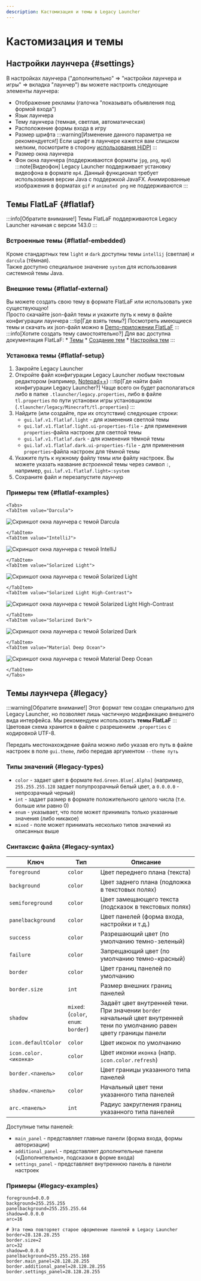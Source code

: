 ```yaml
---
description: Кастомизация и темы в Legacy Launcher
---
```

# Кастомизация и темы


## Настройки лаунчера {#settings}
В настройках лаунчера ("дополнительно" => "настройки лаунчера и игры" => вкладка "лаунчер") вы можете настроить следующие элементы лаунчера:
* Отображение рекламы (галочка "показывать объявления под формой входа")
* Язык лаунчера
* Тему лаунчера (темная, светлая, автоматическая)
* Расположение формы входа в игру
* Размер шрифта
    :::warning[Изменение данного параметра не рекомендуется!]
    Если шрифт в лаунчере кажется вам слишком мелким, посмотрите в сторону [использования HiDPI](./hidpi)
    :::
* Размер окна лаунчера
* Фон окна лаунчера (поддерживаются форматы `jpg`, `png`, `mp4`)
    :::note[Видеофон]
    Legacy Launcher поддерживает установку видеофона в формате `mp4`. Данный функционал требует использования версии Java с поддержкой JavaFX. Анимированные изображения в форматах `gif` и `animated png` не поддерживаются
    :::

## Темы FlatLaF {#flatlaf}
:::info[Обратите внимание!]
Темы FlatLaF поддерживаются Legacy Launcher начиная с версии 143.0
:::
### Встроенные темы {#flatlaf-embedded}
Кроме стандартных тем `light` и `dark` доступны темы `intellij` (светлая) и `darcula` (тёмная).  
Также доступно специальное значение `system` для использования системной темы Java.

### Внешние темы {#flatlaf-external}
Вы можете создать свою тему в формате FlatLaF или использовать уже существующую!  
Просто скачайте json-файл темы и укажите путь к нему в файле конфигурации лаунчера
:::tip[Где взять темы?]
Посмотреть имеющиеся темы и скачать их json-файл можно в [Demo-приложении FlatLaF](https://www.formdev.com/flatlaf/#demo)
:::
:::info[Хотите создать тему самостоятельно?]
Для вас доступна документация FlatLaF:
    * [Темы](https://www.formdev.com/flatlaf/themes/)
    * [Создание тем](https://www.formdev.com/flatlaf/customizing/)
    * [Настройка тем](https://www.formdev.com/flatlaf/properties-files/)
:::

### Установка темы {#flatlaf-setup}
1. Закройте Legacy Launcher
2. Откройте файл конфигурации Legacy Launcher любым текстовым редактором (например, [Notepad++](https://notepad-plus-plus.org/downloads/))
    :::tip[Где найти файл конфигурации Legacy Launcher?]
    Чаще всего он будет располагаться либо в папке `.tlauncher/legacy.properties`, либо в файле `tl.properties` по пути установки игры установщиком (`.tlauncher/legacy/Minecraft/tl.properties`)
    :::
3. Найдите (или создайте, при их отсутствии) следующие строки:
    * `gui.laf.v1.flatlaf.light` - для изменения светлой темы
    * `gui.laf.v1.flatlaf.light.ui-properties-file` - для применения `properties`-файла настроек для светлой темы
    * `gui.laf.v1.flatlaf.dark` - для изменения тёмной темы
    * `gui.laf.v1.flatlaf.dark.ui-properties-file` - для применения `properties`-файла настроек для тёмной темы
4. Укажите путь к нужному файлу темы или файлу настроек. Вы можете указать название *встроенной* темы через символ `:`, например, `gui.laf.v1.flatlaf.light=:system`
5. Сохраните файл и перезапустите лаунчер

### Примеры тем {#flatlaf-examples}
```mdx-code-block
<Tabs>
<TabItem value="Darcula">
```
![Скриншот окна лаунчера с темой Darcula](./img/theme-darcula.jpg)

```mdx-code-block
</TabItem>
<TabItem value="IntelliJ">
```
![Скриншот окна лаунчера с темой IntelliJ](./img/theme-intellij.jpg)
```mdx-code-block
</TabItem>
<TabItem value="Solarized Light">
```
![Скриншот окна лаунчера с темой Solarized Light](./img/theme-solarized-light.jpg)
```mdx-code-block
</TabItem>
<TabItem value="Solarized Light High-Contrast">
```
![Скриншот окна лаунчера с темой Solarized Light High-Contrast](./img/theme-solarized-light-highcontrast.jpg)
```mdx-code-block
</TabItem>
<TabItem value="Solarized Dark">
```
![Скриншот окна лаунчера с темой Solarized Dark](./img/theme-solarized-dark.jpg)
```mdx-code-block
</TabItem>
<TabItem value="Material Deep Ocean">
```
![Скриншот окна лаунчера с темой Material Deep Ocean](./img/theme-material-deep-ocean.jpg)
```mdx-code-block
</TabItem>
</Tabs>
```

## Темы лаунчера {#legacy}
:::warning[Обратите внимание!]
Этот формат тем создан специально для Legacy Launcher, но позволяет лишь частичную модификацию внешнего вида интерфейса. Мы рекомендуем использовать **темы FlatLaF**
:::
Цветовая схема хранится в файле с разрешением `.properties` с кодировкой UTF-8.

Передать местонахождение файла можно либо указав его путь в файле настроек в поле `gui.theme`, либо передав аргументом `--theme путь`

### Типы значений {#legacy-types}
* `color` - задает цвет в формате `Red.Green.Blue[.Alpha]` (например, `255.255.255.128` задает полупрозрачный белый цвет, а `0.0.0.0` - непрозрачный черный)
* `int` - задает размер в формате положительного целого числа (т.е. больше или равно 0)
* `enum` - указывает, что поле может принимать только указанные значения (либо никакое)
* `mixed` - поле может принимать несколько типов значений из описанных выше

### Синтаксис файла {#legacy-syntax}
| Ключ                  | Тип                                  | Описание                                                                                                                  |
|-----------------------|--------------------------------------|---------------------------------------------------------------------------------------------------------------------------|
| `foreground`          | `color`                              | Цвет переднего плана (текста)                                                                                             |
| `background`          | `color`                              | Цвет заднего плана (подложка в текстовых полях)                                                                           |
| `semiforeground`      | `color`                              | Цвет замещающего текста (подсказок в текстовых полях)                                                                     |
| `panelbackground`     | `color`                              | Цвет панелей (форма входа, настройки и т.д.)                                                                              |
| `success`             | `color`                              | Разрешающий цвет (по умолчанию темно-зеленый)                                                                             |
| `failure`             | `color`                              | Запрещающий цвет (по умолчанию темно-красный)                                                                             |
| `border`              | `color`                              | Цвет границ панелей по умолчанию                                                                                          |
| `border.size`         | `int`                                | Размер внешних границ панелей                                                                                             |
| `shadow`              | `mixed`: (`color`, `enum`: `border`) | Задаёт цвет внутренней тени. При значении `border` начальный цвет внутренней тени по умолчанию равен цвету границы панели |
| `icon.defaultColor`   | `color`                              | Цвет иконок по умолчанию                                                                                                  |
| `icon.color.<иконка>` | `color`                              | Цвет иконки `иконка` (напр. `icon.color.refresh`)                                                                         |
| `border.<панель>`     | `color`                              | Цвет границы указанного типа панелей                                                                                      |
| `shadow.<панель>`     | `color`                              | Начальный цвет тени указанного типа панелей                                                                               |
| `arc.<панель>`        | `int`                                | Радиус закругления границ указанного типа панелей |

Доступные типы панелей:
* `main_panel` - представляет главные панели (форма входа, формы авторизации)
* `additional_panel` - представляет дополнительные панели («Дополнительно», подсказки в форме входа)
* `settings_panel` - представляет внутреннюю панель в панели настроек

### Примеры {#legacy-examples}
```properties title="Базовый пример файла theme.properties"
foreground=0.0.0
background=255.255.255
panelbackground=255.255.255.64
shadow=0.0.0.0
arc=16
```
```properties title="nostalgic.properties"
# Эта тема повторяет старое оформление панелей в Legacy Launcher
border=28.128.28.255
border.size=2
arc=32
shadow=0.0.0.0
panelbackground=255.255.255.168
border.main_panel=28.128.28.255
border.additional_panel=28.128.28.255
border.settings_panel=28.128.28.255
```
